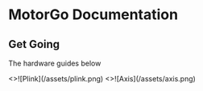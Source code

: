 

# MotorGo Documentation
<Hero
  title="Robots Should Make Sense"
  subtitle="Robots should make sense. MotorGo is a robotics ecosystem designed ..."
/>

## Get Going

The hardware guides below

<Cards>
  <Cards.Card title="MotorGo Plink" href="/docs/motorgo_plink_1/" arrow >
    <>![Plink](/assets/plink.png)</>
  </Cards.Card>
  <Cards.Card
    title="MotorGo Axis"
    href="/docs/motorgo_core_1/"
    arrow
  >
    <>![Axis](/assets/axis.png)</>
    </Cards.Card>
</Cards>
